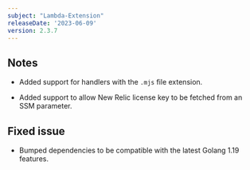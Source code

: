 ```yaml
---
subject: "Lambda-Extension"
releaseDate: '2023-06-09'
version: 2.3.7
---
```


## Notes

* Added support for handlers with the `.mjs` file extension.

* Added support to allow New Relic license key to be fetched from an SSM parameter.

## Fixed issue

* Bumped dependencies to be compatible with the latest Golang 1.19 features.

